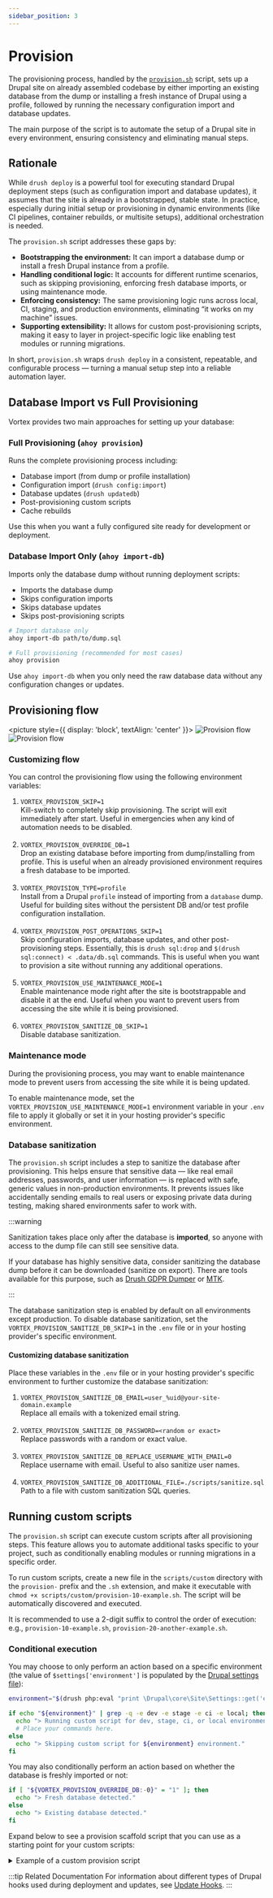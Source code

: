 ```yaml
---
sidebar_position: 3
---
```


# Provision

The provisioning process, handled by the
[`provision.sh`](https://github.com/drevops/vortex/blob/develop/scripts/vortex/provision.sh)
script, sets up a
Drupal site on already assembled codebase by either importing an existing
database from the dump or installing a fresh instance of Drupal using a profile,
followed by running the necessary configuration import and database updates.

The main purpose of the script is to automate the setup of a Drupal site
in every environment, ensuring consistency and eliminating manual steps.

## Rationale

While `drush deploy` is a powerful tool for executing standard Drupal deployment
steps (such as configuration import and database updates), it assumes that the
site is already in a bootstrapped, stable state. In practice, especially during
initial setup or provisioning in dynamic environments (like CI pipelines,
container rebuilds, or multisite setups), additional orchestration is needed.

The `provision.sh` script addresses these gaps by:

- **Bootstrapping the environment:** It can import a database dump or install a fresh Drupal instance from a
profile.
- **Handling conditional logic:** It accounts for different runtime scenarios, such as skipping provisioning,
enforcing fresh database imports, or using maintenance mode.
- **Enforcing consistency:** The same provisioning logic runs across local, CI, staging, and production
environments, eliminating “it works on my machine” issues.
- **Supporting extensibility:** It allows for custom post-provisioning scripts, making it easy to layer in
project-specific logic like enabling test modules or running migrations.

In short, `provision.sh` wraps `drush deploy` in a consistent, repeatable, and
configurable process — turning a manual setup step into a reliable automation
layer.

## Database Import vs Full Provisioning

Vortex provides two main approaches for setting up your database:

### Full Provisioning (`ahoy provision`)

Runs the complete provisioning process including:

- Database import (from dump or profile installation)
- Configuration import (`drush config:import`)
- Database updates (`drush updatedb`)
- Post-provisioning custom scripts
- Cache rebuilds

Use this when you want a fully configured site ready for development or deployment.

### Database Import Only (`ahoy import-db`)

Imports only the database dump without running deployment scripts:

- Imports the database dump
- Skips configuration imports
- Skips database updates
- Skips post-provisioning scripts

```bash
# Import database only
ahoy import-db path/to/dump.sql

# Full provisioning (recommended for most cases)
ahoy provision
```

Use `ahoy import-db` when you only need the raw database data without any configuration changes or updates.

## Provisioning flow

<picture style={{ display: 'block', textAlign: 'center' }}>
  <img src="/img/diagram-provision-dark.svg#gh-dark-mode-only" alt="Provision flow"/>
  <img src="/img/diagram-provision-light.svg#gh-light-mode-only" alt="Provision flow"/>
</picture>

### Customizing flow

You can control the provisioning flow using the following environment variables:

1. `VORTEX_PROVISION_SKIP=1`<br/>Kill-switch to completely skip provisioning. The script will exit immediately after start. Useful in emergencies when any kind of automation needs to be disabled.<br/><br/>
2. `VORTEX_PROVISION_OVERRIDE_DB=1`<br/>Drop an existing database before importing from dump/installing from profile. This is useful when an already provisioned environment requires a fresh database to be imported.<br/><br/>
3. `VORTEX_PROVISION_TYPE=profile`<br/>Install from a Drupal `profile` instead of importing from a `database` dump. Useful for building sites without the persistent DB and/or test profile configuration installation.<br/><br/>
4. `VORTEX_PROVISION_POST_OPERATIONS_SKIP=1`<br/>Skip configuration imports, database updates, and other post-provisioning steps. Essentially, this is `drush sql:drop` and `$(drush sql:connect) < .data/db.sql` commands. This is useful when you want to provision a site without running any additional operations.<br/><br/>
5. `VORTEX_PROVISION_USE_MAINTENANCE_MODE=1`<br/>Enable maintenance mode right after the site is bootstrappable and disable it at the end. Useful when you want to prevent users from accessing the site while it is being provisioned.<br/><br/>
6. `VORTEX_PROVISION_SANITIZE_DB_SKIP=1`<br/>Disable database sanitization.

### Maintenance mode

During the provisioning process, you may want to enable maintenance mode to
prevent users from accessing the site while it is being updated.

To enable maintenance mode, set the `VORTEX_PROVISION_USE_MAINTENANCE_MODE=1`
environment variable in your `.env` file to apply it globally or set it in your
hosting provider's specific environment.

### Database sanitization

The `provision.sh` script includes a step to sanitize the database after
provisioning. This helps ensure that sensitive data — like real email addresses,
passwords, and user information — is replaced with safe, generic values in
non-production environments. It prevents issues like accidentally sending emails
to real users or exposing private data during testing, making shared
environments safer to work with.

:::warning

Sanitization takes place only after the database is **imported**, so anyone
with access to the dump file can still see sensitive data.

If your database has highly sensitive data, consider sanitizing the database
dump before it can be downloaded (sanitize on export). There are tools
available for this purpose, such as [Drush GDPR Dumper](https://github.com/robiningelbrecht/drush-gdpr-dumper)
or [MTK](https://github.com/skpr/mtk).

:::

The database sanitization step is enabled by default on all environments except
production. To disable database sanitization, set the
`VORTEX_PROVISION_SANITIZE_DB_SKIP=1` in the `.env` file or in your hosting
provider's specific environment.

#### Customizing database sanitization

Place these variables in the `.env` file or in your hosting provider's specific
environment to further customize the database sanitization:

1. `VORTEX_PROVISION_SANITIZE_DB_EMAIL=user_%uid@your-site-domain.example`<br/>Replace all emails with a tokenized email string.<br/><br/>
2. `VORTEX_PROVISION_SANITIZE_DB_PASSWORD=<random or exact>`<br/>Replace passwords with a random or exact value.<br/><br/>
3. `VORTEX_PROVISION_SANITIZE_DB_REPLACE_USERNAME_WITH_EMAIL=0`<br/>Replace username with email. Useful to also sanitize user names.<br/><br/>
4. `VORTEX_PROVISION_SANITIZE_DB_ADDITIONAL_FILE=./scripts/sanitize.sql`<br/>Path to a file with custom sanitization SQL queries.

## Running custom scripts

The `provision.sh` script can execute custom scripts after all provisioning
steps. This feature allows you to automate additional tasks specific to your
project, such as conditionally enabling modules or running migrations in a
specific order.

To run custom scripts, create a new file in the `scripts/custom` directory
with the `provision-` prefix and the `.sh` extension, and make it executable
with `chmod +x scripts/custom/provision-10-example.sh`. The script will be
automatically discovered and executed.

It is recommended to use a 2-digit suffix to control the order of execution:
e.g., `provision-10-example.sh`, `provision-20-another-example.sh`.

### Conditional execution

You may choose to only perform an action based on a specific environment (the
value of `$settings['environment']` is populated by
the [Drupal settings file](settings#environment-type-detection)):

```bash
environment="$(drush php:eval "print \Drupal\core\Site\Settings::get('environment');")"

if echo "${environment}" | grep -q -e dev -e stage -e ci -e local; then
  echo "> Running custom script for dev, stage, ci, or local environment."
  # Place your commands here.
else
  echo "> Skipping custom script for ${environment} environment."
fi
```

You may also conditionally perform an action based on whether the database is
freshly imported or not:

```bash
if [ "${VORTEX_PROVISION_OVERRIDE_DB:-0}" = "1" ]; then
  echo "> Fresh database detected."
else
  echo "> Existing database detected."
fi
```

Expand below to see a provision scaffold script that you can use as a
starting point for your custom scripts:


<details>
  <summary>Example of a custom provision script</summary>

<CodeBlock language="bash">{ProvisionScriptExample}</CodeBlock>

</details>

:::tip Related Documentation
For information about different types of Drupal hooks used during deployment and updates, see [Update Hooks](./update-hooks).
:::
